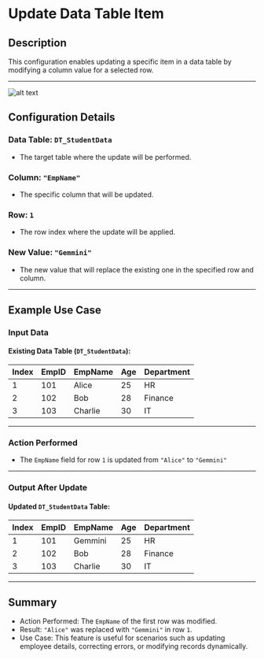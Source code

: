 # Update Data Table Item

## Description

This configuration enables updating a specific item in a data table by modifying a column value for a selected row.

---
![alt text](../../../assets/datatable/update-data-table-item.png)

## Configuration Details

### Data Table: `DT_StudentData`

- The target table where the update will be performed.

### Column: `"EmpName"`

- The specific column that will be updated.

### Row: `1`

- The row index where the update will be applied.

### New Value: `"Gemmini"`

- The new value that will replace the existing one in the specified row and column.

---

## Example Use Case

### Input Data

#### Existing Data Table (`DT_StudentData`):

| Index | EmpID | EmpName  | Age | Department |
|-------|-------|---------|-----|------------|
| 1     | 101   | Alice   | 25  | HR         |
| 2     | 102   | Bob     | 28  | Finance    |
| 3     | 103   | Charlie | 30  | IT         |

---

### Action Performed

- The `EmpName` field for row `1` is updated from `"Alice"` to `"Gemmini"`

---

### Output After Update

#### Updated `DT_StudentData` Table:

| Index | EmpID | EmpName  | Age | Department |
|-------|-------|---------|-----|------------|
| 1     | 101   | Gemmini | 25  | HR         |
| 2     | 102   | Bob     | 28  | Finance    |
| 3     | 103   | Charlie | 30  | IT         |

---

## Summary

- Action Performed: The `EmpName` of the first row was modified.
- Result: `"Alice"` was replaced with `"Gemmini"` in row `1`.
- Use Case: This feature is useful for scenarios such as updating employee details, correcting errors, or modifying records dynamically.